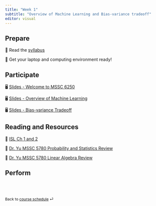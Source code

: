 ```yaml
---
title: "Week 1"
subtitle: "Overview of Machine Learning and Bias-variance tradeoff"
editor: visual
---
```


## Prepare

📖 Read the [syllabus](/course-syllabus.html)

📖 Get your laptop and computing environment ready!


## Participate

🖥️ [Slides - Welcome to MSSC 6250](/slides/01-syllabus.html)

🖥️ [Slides - Overview of Machine Learning](/slides/02-overview.html)

🖥️ [Slides - Bias-variance Tradeoff](/slides/03-bias-var.html)


## Reading and Resources

📖 [ISL Ch 1 and 2](https://www.statlearning.com/)

📖 [Dr. Yu MSSC 5780 Probability and Statistics Review](https://math4780-f23.github.io/website/slides/03-prob-stat.html#/title-slide)

📖 [Dr. Yu MSSC 5780 Linear Algebra Review](https://math4780-f23.github.io/website/slides/06-mat.html#/title-slide)


## Perform

<!-- 📋 [Lab-00 Posit Cloud](/exercise/lab00-posit.html) -->

<!-- 📋 [Lab-01 Running R Script](/exercise/lab01-rscript.html) -->

<br><br>

::: {style="font-size: 0.875em;"}
Back to [course schedule](/ "Course schedule") ⏎
:::

